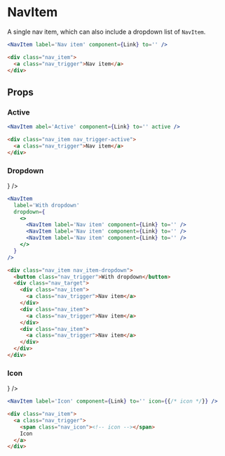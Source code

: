 ---
---



# NavItem

A single nav item, which can also include a dropdown list of `NavItem`.

<DocLinks
  figma="https://www.figma.com/design/bEeQ97jqZFWepD0x4oU5k7/Pallote?node-id=2845-7596&t=eWNWESf2DeSjVzq5-11"
  storybook="https://react.pallote.com/?path=/docs/components-tablebody--docs"
/>

<div class="docs_block">
  <NavItem className="w-fit" label='Nav item' />
</div>

<Tabs groupId="package" queryString>
  <TabItem value="react" label="React">

```jsx
<NavItem label='Nav item' component={Link} to='' />
```
  </TabItem>
  <TabItem value="css" label="CSS">

```html
<div class="nav_item">
  <a class="nav_trigger">Nav item</a>
</div>
```
  </TabItem>
</Tabs>

## Props

### Active

<div class="docs_block">
  <NavItem className="w-fit" label='Active' active />
</div>

<Tabs groupId="package" queryString>
  <TabItem value="react" label="React">

```jsx
<NavItem abel='Active' component={Link} to='' active />

```
  </TabItem>
  <TabItem value="css" label="CSS">

```html
<div class="nav_item nav_trigger-active">
  <a class="nav_trigger">Nav item</a>
</div>
```
  </TabItem>
</Tabs>

### Dropdown

<div class="docs_block">
  <NavItem
    className="w-fit"
    label='With dropdown'
    dropdown={
      <>
        <NavItem label='Nav item' />
        <NavItem label='Nav item' />
        <NavItem label='Nav item' />
      </>
    }
  />
</div>

<Tabs groupId="package" queryString>
  <TabItem value="react" label="React">

```jsx
<NavItem
  label='With dropdown'
  dropdown={
    <>
      <NavItem label='Nav item' component={Link} to='' />
      <NavItem label='Nav item' component={Link} to='' />
      <NavItem label='Nav item' component={Link} to='' />
    </>
  }
/>
```
  </TabItem>
  <TabItem value="css" label="CSS">

```html
<div class="nav_item nav_item-dropdown">
  <button class="nav_trigger">With dropdown</button>
  <div class="nav_target">
    <div class="nav_item">
      <a class="nav_trigger">Nav item</a>
    </div>
    <div class="nav_item">
      <a class="nav_trigger">Nav item</a>
    </div>
    <div class="nav_item">
      <a class="nav_trigger">Nav item</a>
    </div>
  </div>
</div>
```
  </TabItem>
</Tabs>

### Icon

<div class="docs_block">
  <NavItem className="w-fit" label='Icon' icon={<House />} />
</div>

<Tabs groupId="package" queryString>
  <TabItem value="react" label="React">

```jsx
<NavItem label='Icon' component={Link} to='' icon={{/* icon */}} />
```
  </TabItem>
  <TabItem value="css" label="CSS">

```html
<div class="nav_item">
  <a class="nav_trigger">
    <span class="nav_icon"><!-- icon --></span>
    Icon
  </a>
</div>
```
  </TabItem>
</Tabs>

